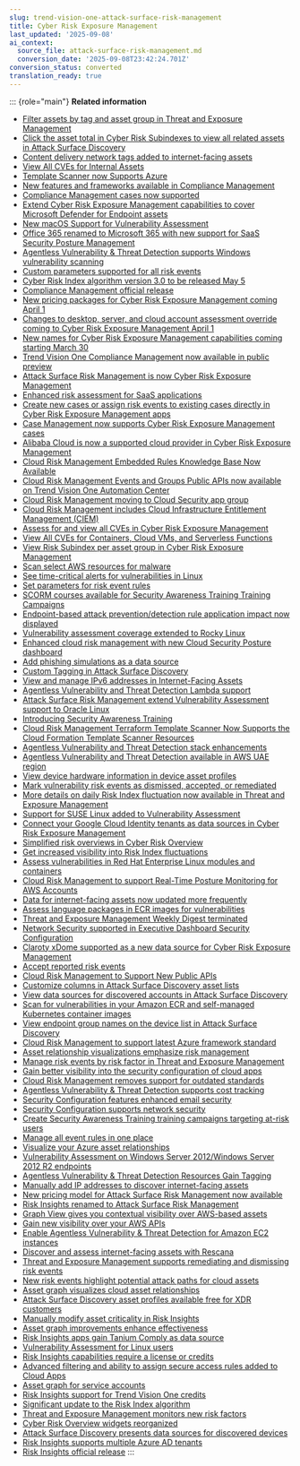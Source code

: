 ```yaml
---
slug: trend-vision-one-attack-surface-risk-management
title: Cyber Risk Exposure Management
last_updated: '2025-09-08'
ai_context:
  source_file: attack-surface-risk-management.md
  conversion_date: '2025-09-08T23:42:24.701Z'
conversion_status: converted
translation_ready: true
---
```


::: {role="main"}
**Related information**

- [Filter assets by tag and asset group in Threat and Exposure Management](filter-assets-tag-asset-group.mdx)
- [Click the asset total in Cyber Risk Subindexes to view all related assets in Attack Surface Discovery](asset-total-cyber-risk-subindexes.mdx)
- [Content delivery network tags added to internet-facing assets](CDN-tags-internet-facing-assets.mdx)
- [View All CVEs for Internal Assets](view-all-cves-for-internal-assets.mdx)
- [Template Scanner now Supports Azure](template-scanner-Azure.mdx)
- [New features and frameworks available in Compliance Management](comp-mgmt-q2-new.mdx)
- [Compliance Management cases now supported](wn-comp-mgmt-cases.mdx)
- [Extend Cyber Risk Exposure Management capabilities to cover Microsoft Defender for Endpoint assets](CREM-MDE-integration.mdx)
- [New macOS Support for Vulnerability Assessment](dvass-macos-support.mdx)
- [Office 365 renamed to Microsoft 365 with new support for SaaS Security Posture Management](office-365-rename-sspm.mdx)
- [Agentless Vulnerability & Threat Detection supports Windows vulnerability scanning](avtd-supports-windows.mdx)
- [Custom parameters supported for all risk events](crem-custom-parameters.mdx)
- [Cyber Risk Index algorithm version 3.0 to be released May 5](cyber-risk-index-update-preview.mdx)
- [Compliance Management official release](comp-mgmt-release.mdx)
- [New pricing packages for Cyber Risk Exposure Management coming April 1](crem-pricing-prenotice.mdx)
- [Changes to desktop, server, and cloud account assessment override coming to Cyber Risk Exposure Management April 1](override-removal-crem-prenotice.mdx)
- [New names for Cyber Risk Exposure Management capabilities coming starting March 30](new-crem-app-names-prenotice.mdx)
- [Trend Vision One Compliance Management now available in public preview](comp-mgmt-public-preview.mdx)
- [Attack Surface Risk Management is now Cyber Risk Exposure Management](whats-new-crem.mdx)
- [Enhanced risk assessment for SaaS applications](saas-application-risk-assessment.mdx)
- [Create new cases or assign risk events to existing cases directly in Cyber Risk Exposure Management apps](create-cases-asrm.mdx)
- [Case Management now supports Cyber Risk Exposure Management cases](case-management-supports-asrm-cases.mdx)
- [Alibaba Cloud is now a supported cloud provider in Cyber Risk Exposure Management](alibaba-supported-cloud-provider.mdx)
- [Cloud Risk Management Embedded Rules Knowledge Base Now Available](cloud-posture-embedded-rules.mdx)
- [Cloud Risk Management Events and Groups Public APIs now available on Trend Vision One Automation Center](cloud-posture-events-groups-apis.mdx)
- [Cloud Risk Management moving to Cloud Security app group](cloud-posture-move.mdx)
- [Cloud Risk Management includes Cloud Infrastructure Entitlement Management (CIEM)](cloud-posture-includes-ciem.mdx)
- [Assess for and view all CVEs in Cyber Risk Exposure Management](view-all-cves.mdx)
- [View All CVEs for Containers, Cloud VMs, and Serverless Functions](all-cves-cloud.mdx)
- [View Risk Subindex per asset group in Cyber Risk Exposure Management](view-risk-subindex-per-asset-group.mdx)
- [Scan select AWS resources for malware](scan-for-malware.mdx)
- [See time-critical alerts for vulnerabilities in Linux](time-critical-linux.mdx)
- [Set parameters for risk event rules](set-parameters-risk-event-rules.mdx)
- [SCORM courses available for Security Awareness Training Training Campaigns](scorm-courses-saa.mdx)
- [Endpoint-based attack prevention/detection rule application impact now displayed](endpoint-based-attack.mdx)
- [Vulnerability assessment coverage extended to Rocky Linux](vuln-assessment-rocky-linux.mdx)
- [Enhanced cloud risk management with new Cloud Security Posture dashboard](202408-cloud-overview-dashboard.mdx)
- [Add phishing simulations as a data source](phishing-simulations-data-source.mdx)
- [Custom Tagging in Attack Surface Discovery](custom-tagging-asd.mdx)
- [View and manage IPv6 addresses in Internet-Facing Assets](manage-ipv6-addresses.mdx)
- [Agentless Vulnerability and Threat Detection Lambda support](avtd-lambda-support.mdx)
- [Attack Surface Risk Management extend Vulnerability Assessment support to Oracle Linux](asrm-vulnerability-oracle.mdx)
- [Introducing Security Awareness Training](introducing-security-awareness.mdx)
- [Cloud Risk Management Terraform Template Scanner Now Supports the Cloud Formation Template Scanner Resources](terraform-template-scanner-resource.mdx)
- [Agentless Vulnerability and Threat Detection stack enhancements](agentless-vulnerability-stack.mdx)
- [Agentless Vulnerability and Threat Detection available in AWS UAE region](agentless-vulnerability-aws-uae.mdx)
- [View device hardware information in device asset profiles](device-hardware-info-profiles.mdx)
- [Mark vulnerability risk events as dismissed, accepted, or remediated](risk-event-dismiss-accept-remediate.mdx)
- [More details on daily Risk Index fluctuation now available in Threat and Exposure Management](detail-daily-risk-index-fluctuation.mdx)
- [Support for SUSE Linux added to Vulnerability Assessment](suse-linux-vulnerability-assess.mdx)
- [Connect your Google Cloud Identity tenants as data sources in Cyber Risk Exposure Management](gcp-tenants-asrm.mdx)
- [Simplified risk overviews in Cyber Risk Overview](simplified-risk-overviews.mdx)
- [Get increased visibility into Risk Index fluctuations](risk-index-fluctuations.mdx)
- [Assess vulnerabilities in Red Hat Enterprise Linux modules and containers](red-hat-linux-containers.mdx)
- [Cloud Risk Management to support Real-Time Posture Monitoring for AWS Accounts](real-time-posture-monitoring-aws.mdx)
- [Data for internet-facing assets now updated more frequently](internet-facing-assets-updated-freq.mdx)
- [Assess language packages in ECR images for vulnerabilities](ecr-images-for-vulnerabilities.mdx)
- [Threat and Exposure Management Weekly Digest terminated](ops-dashboard-digest-terminated.mdx)
- [Network Security supported in Executive Dashboard Security Configuration](network-security-execsecurity.mdx)
- [Claroty xDome supported as a new data source for Cyber Risk Exposure Management](medigate-data-source.mdx)
- [Accept reported risk events](accept-reported-risk-events.mdx)
- [Cloud Risk Management to Support New Public APIs](cloud-posture-public-apis.mdx)
- [Customize columns in Attack Surface Discovery asset lists](customize-columns-lists.mdx)
- [View data sources for discovered accounts in Attack Surface Discovery](data-sources-discovered-accounts.mdx)
- [Scan for vulnerabilities in your Amazon ECR and self-managed Kubernetes container images](scan-amazon-ecr-kubernetes-images.mdx)
- [View endpoint group names on the device list in Attack Surface Discovery](group-names-device-list-asd.mdx)
- [Cloud Risk Management to support latest Azure framework standard](cloud-posture-azure-framework.mdx)
- [Asset relationship visualizations emphasize risk management](asset-relationship-visualization.mdx)
- [Manage risk events by risk factor in Threat and Exposure Management](risk-events-factor-ops-dashboard.mdx)
- [Gain better visibility into the security configuration of cloud apps](security-configuration-cloud-apps.mdx)
- [Cloud Risk Management removes support for outdated standards](cloud-posture-outdated-standards.mdx)
- [Agentless Vulnerability & Threat Detection supports cost tracking](agentless-vulnerability-cost-track.mdx)
- [Security Configuration features enhanced email security](security-config-email-security.mdx)
- [Security Configuration supports network security](security-config-network-security.mdx)
- [Create Security Awareness Training training campaigns targeting at-risk users](training-campaigns-target-risk.mdx)
- [Manage all event rules in one place](manage-event-rules-one-place.mdx)
- [Visualize your Azure asset relationships](visual-azure-asset-relationships.mdx)
- [Vulnerability Assessment on Windows Server 2012/Windows Server 2012 R2 endpoints](vulnerability-assess-server-2012-r2.mdx)
- [Agentless Vulnerability & Threat Detection Resources Gain Tagging](agentless-resources-gain-tagging.mdx)
- [Manually add IP addresses to discover internet-facing assets](manual-ip-internet-assets.mdx)
- [New pricing model for Attack Surface Risk Management now available](pricing-model-asrm.mdx)
- [Risk Insights renamed to Attack Surface Risk Management](risk-insights-renamed-asrm.mdx)
- [Graph View gives you contextual visibility over AWS-based assets](graph-view-aws-assets.mdx)
- [Gain new visibility over your AWS APIs](visibility-aws-apis.mdx)
- [Enable Agentless Vulnerability & Threat Detection for Amazon EC2 instances](agentless-vulnerability-amazon-ec2.mdx)
- [Discover and assess internet-facing assets with Rescana](internet-facing-assets-rescana.mdx)
- [Threat and Exposure Management supports remediating and dismissing risk events](operations-dashboard-remediate-risk.mdx)
- [New risk events highlight potential attack paths for cloud assets](event-highlight-attack-path-asset.mdx)
- [Asset graph visualizes cloud asset relationships](asset-graph-cloud-relationships.mdx)
- [Attack Surface Discovery asset profiles available free for XDR customers](asd-profiles-free-xdr.mdx)
- [Manually modify asset criticality in Risk Insights](asset-criticality-risk-insights.mdx)
- [Asset graph improvements enhance effectiveness](asset-graph-effectiveness.mdx)
- [Risk Insights apps gain Tanium Comply as data source](risk-insights-tanium-source.mdx)
- [Vulnerability Assessment for Linux users](vulnerability-assessment-linux.mdx)
- [Risk Insights capabilities require a license or credits](risk-insights-license-credits.mdx)
- [Advanced filtering and ability to assign secure access rules added to Cloud Apps](adv-filter-secure-access-cloud-apps.mdx)
- [Asset graph for service accounts](asset-graph-service-accounts.mdx)
- [Risk Insights support for Trend Vision One credits](risk-insights-credits.mdx)
- [Significant update to the Risk Index algorithm](update-risk-index-algorithm.mdx)
- [Threat and Exposure Management monitors new risk factors](operations-dashboard-risk-factors.mdx)
- [Cyber Risk Overview widgets reorganized](executive-dashboard-reorganized.mdx)
- [Attack Surface Discovery presents data sources for discovered devices](asd-data-sources-for-discovery.mdx)
- [Risk Insights supports multiple Azure AD tenants](risk-insights-azure-ad-tenants.mdx)
- [Risk Insights official release](risk-insights-official.mdx)
:::
